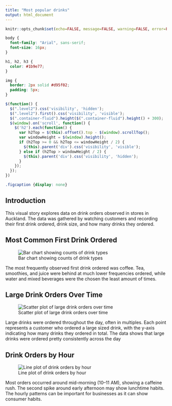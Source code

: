 ---
title: "Most popular drinks"
output: html_document
---

<script src="https://code.jquery.com/jquery-3.7.1.min.js" integrity="sha256-/JqT3SQfawRcv/BIHPThkBvs0OEvtFFmqPF/lYI/Cxo=" crossorigin="anonymous"></script>

```{r setup, include=FALSE}
knitr::opts_chunk$set(echo=FALSE, message=FALSE, warning=FALSE, error=FALSE)
```



```{css, echo=FALSE}
body {
  font-family: "Arial", sans-serif;
  font-size: 16px;
}

h1, h2, h3 {
  color: #1b9e77;
}

img {
  border: 2px solid #d95f02;
  padding: 5px;
}

```




```{js}
$(function() {
  $(".level2").css('visibility', 'hidden');
  $(".level2").first().css('visibility', 'visible');
  $(".container-fluid").height($(".container-fluid").height() + 300);
  $(window).on('scroll', function() {
    $('h2').each(function() {
      var h2Top = $(this).offset().top - $(window).scrollTop();
      var windowHeight = $(window).height();
      if (h2Top >= 0 && h2Top <= windowHeight / 2) {
        $(this).parent('div').css('visibility', 'visible');
      } else if (h2Top > windowHeight / 2) {
        $(this).parent('div').css('visibility', 'hidden');
      }
    });
  });
})
```

```{css}
.figcaption {display: none}
```





## Introduction

This visual story explores data on drink orders observed in stores in Auckland. The data was gathered by watching customers and recording their first drink ordered, drink size, and how many drinks they ordered.

## Most Common First Drink Ordered

![Bar chart showing counts of drink types](plot1.png)

The most frequently observed first drink ordered was coffee. Tea, smoothies, and juice were behind at much lower frequencies ordered, while water and mixed beverages were the chosen the least amount of times.

## Large Drink Orders Over Time

![Scatter plot of large drink orders over time](plot2.png)

Large drinks were ordered throughout the day, often in multiples. Each point represents a customer who ordered a large sized drink, with the y-axis indicating how many drinks they ordered in total. The data shows that large drinks were ordered pretty consistently across the day

## Drink Orders by Hour

![Line plot of drink orders by hour](plot3.png)

Most orders occurred around mid-morning (10–11 AM), showing a caffeine rush. The second spike around early afternoon may show lunchtime habits. The hourly patterns can be important for businesses as it can show consumer habits.


